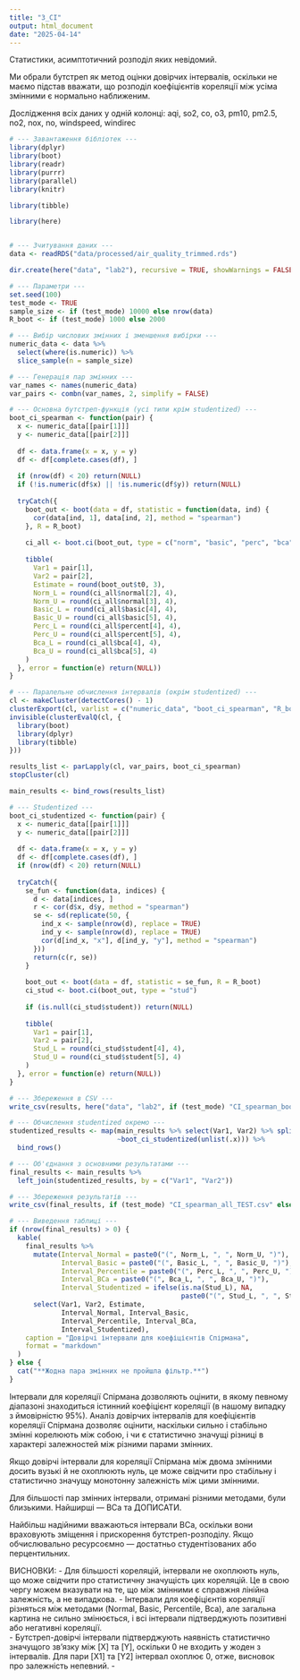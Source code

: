 ```yaml
---
title: "3_CI"
output: html_document
date: "2025-04-14"
---
```


Статистики, асимптотичний розподiл яких невiдомий.

Ми обрали бутстреп як метод оцінки довірчих інтервалів, оскільки не маємо підстав вважати, що розподіл коефіцієнтів кореляції між усіма змінними є нормально наближеним. 

Дослідження всіх даних у одній колонці:	aqi, so2, co, o3, pm10, pm2.5, no2, nox, no, windspeed, windirec

```r

# --- Завантаження бібліотек ---
library(dplyr)
library(boot)
library(readr)
library(purrr)
library(parallel)
library(knitr)

library(tibble)

library(here)


# --- Зчитування даних ---
data <- readRDS("data/processed/air_quality_trimmed.rds")

dir.create(here("data", "lab2"), recursive = TRUE, showWarnings = FALSE)

# --- Параметри ---
set.seed(100)
test_mode <- TRUE
sample_size <- if (test_mode) 10000 else nrow(data)
R_boot <- if (test_mode) 1000 else 2000

# --- Вибір числових змінних і зменшення вибірки ---
numeric_data <- data %>%
  select(where(is.numeric)) %>%
  slice_sample(n = sample_size)

# --- Генерація пар змінних ---
var_names <- names(numeric_data)
var_pairs <- combn(var_names, 2, simplify = FALSE)

# --- Основна бутстреп-функція (усі типи крім studentized) ---
boot_ci_spearman <- function(pair) {
  x <- numeric_data[[pair[1]]]
  y <- numeric_data[[pair[2]]]
  
  df <- data.frame(x = x, y = y)
  df <- df[complete.cases(df), ]
  
  if (nrow(df) < 20) return(NULL)
  if (!is.numeric(df$x) || !is.numeric(df$y)) return(NULL)
  
  tryCatch({
    boot_out <- boot(data = df, statistic = function(data, ind) {
      cor(data[ind, 1], data[ind, 2], method = "spearman")
    }, R = R_boot)
    
    ci_all <- boot.ci(boot_out, type = c("norm", "basic", "perc", "bca"))
    
    tibble(
      Var1 = pair[1],
      Var2 = pair[2],
      Estimate = round(boot_out$t0, 3),
      Norm_L = round(ci_all$normal[2], 4),
      Norm_U = round(ci_all$normal[3], 4),
      Basic_L = round(ci_all$basic[4], 4),
      Basic_U = round(ci_all$basic[5], 4),
      Perc_L = round(ci_all$percent[4], 4),
      Perc_U = round(ci_all$percent[5], 4),
      Bca_L = round(ci_all$bca[4], 4),
      Bca_U = round(ci_all$bca[5], 4)
    )
  }, error = function(e) return(NULL))
}

# --- Паралельне обчислення інтервалів (окрім studentized) ---
cl <- makeCluster(detectCores() - 1)
clusterExport(cl, varlist = c("numeric_data", "boot_ci_spearman", "R_boot"), envir = environment())
invisible(clusterEvalQ(cl, {
  library(boot)
  library(dplyr)
  library(tibble)
}))

results_list <- parLapply(cl, var_pairs, boot_ci_spearman)
stopCluster(cl)

main_results <- bind_rows(results_list)

# --- Studentized ---
boot_ci_studentized <- function(pair) {
  x <- numeric_data[[pair[1]]]
  y <- numeric_data[[pair[2]]]
  
  df <- data.frame(x = x, y = y)
  df <- df[complete.cases(df), ]
  if (nrow(df) < 20) return(NULL)
  
  tryCatch({
    se_fun <- function(data, indices) {
      d <- data[indices, ]
      r <- cor(d$x, d$y, method = "spearman")
      se <- sd(replicate(50, {
        ind_x <- sample(nrow(d), replace = TRUE)
        ind_y <- sample(nrow(d), replace = TRUE)
        cor(d[ind_x, "x"], d[ind_y, "y"], method = "spearman")
      }))
      return(c(r, se))
    }
    
    boot_out <- boot(data = df, statistic = se_fun, R = R_boot)
    ci_stud <- boot.ci(boot_out, type = "stud")
    
    if (is.null(ci_stud$student)) return(NULL)
    
    tibble(
      Var1 = pair[1],
      Var2 = pair[2],
      Stud_L = round(ci_stud$student[4], 4),
      Stud_U = round(ci_stud$student[5], 4)
    )
  }, error = function(e) return(NULL))
}

# --- Збереження в CSV ---
write_csv(results, here("data", "lab2", if (test_mode) "CI_spearman_bootstrap.csv" else "spearman_bootstrap_intervals_full.csv"))

# --- Обчислення studentized окремо ---
studentized_results <- map(main_results %>% select(Var1, Var2) %>% split(., seq(nrow(.))),
                           ~boot_ci_studentized(unlist(.x))) %>%
  bind_rows()

# --- Об'єднання з основними результатами ---
final_results <- main_results %>%
  left_join(studentized_results, by = c("Var1", "Var2"))

# --- Збереження результатів ---
write_csv(final_results, if (test_mode) "CI_spearman_all_TEST.csv" else "CI_spearman_all_FULL.csv")

# --- Виведення таблиці ---
if (nrow(final_results) > 0) {
  kable(
    final_results %>%
      mutate(Interval_Normal = paste0("(", Norm_L, ", ", Norm_U, ")"),
             Interval_Basic = paste0("(", Basic_L, ", ", Basic_U, ")"),
             Interval_Percentile = paste0("(", Perc_L, ", ", Perc_U, ")"),
             Interval_BCa = paste0("(", Bca_L, ", ", Bca_U, ")"),
             Interval_Studentized = ifelse(is.na(Stud_L), NA,
                                           paste0("(", Stud_L, ", ", Stud_U, ")"))) %>%
      select(Var1, Var2, Estimate,
             Interval_Normal, Interval_Basic,
             Interval_Percentile, Interval_BCa,
             Interval_Studentized),
    caption = "Довірчі інтервали для коефіцієнтів Спірмана",
    format = "markdown"
  )
} else {
  cat("**Жодна пара змінних не пройшла фільтр.**")
}

```

Інтервали для кореляції Спірмана дозволяють оцінити, в якому певному діапазоні знаходиться істинний коефіцієнт кореляції (в нашому випадку з ймовірністю 95%). Аналіз довірчих інтервалів для коефіцієнтів кореляції Спірмана дозволяє оцінити, наскільки сильно і стабільно змінні корелюють між собою, і чи є статистично значущі різниці в характері залежностей між різними парами змінних.

Якщо довірчі інтервали для кореляції Спірмана між двома змінними досить вузькі й не охоплюють нуль, це може свідчити про стабільну і статистично значущу монотонну залежність між цими змінними.

Для більшості пар змінних інтервали, отримані різними методами, були близькими. Найширші —  BCa та ДОПИСАТИ. 

Найбільш надійними вважаються інтервали BCa, оскільки вони враховують зміщення і прискорення бутстреп-розподілу. Якщо обчислювально ресурсоємно — достатньо студентізованих або перцентильних. 

ВИСНОВКИ: 
 - Для більшості кореляцій, інтервали не охоплюють нуль, що може свідчити про статистичну значущість цих кореляцій. Це в свою чергу можем вказувати на те, що між змінними є справжня лінійна залежність, а не випадкова.
 - Інтервали для коефіцієнтів кореляції різняться між методами (Normal, Basic, Percentile, Bca), але загальна картина не сильно змінюється, і всі інтервали підтверджують позитивні або негативні кореляції.  
 - Бутстреп-довірчі інтервали підтверджують наявність статистично значущого зв’язку між [X] та [Y], оскільки 0 не входить у жоден з інтервалів. Для пари [X1] та [Y2] інтервал охоплює 0, отже, висновок про залежність непевний.
 -

